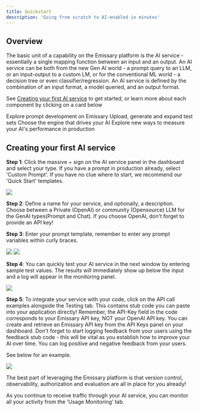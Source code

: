 ```yaml
---
title: Quickstart
description: 'Going from scratch to AI-enabled in minutes'
---
```


## Overview
The basic unit of a capability on the Emissary platform is the AI service - essentially a single mapping function between an input and an output.
An AI service can be both from the new Gen AI world - a prompt query to an LLM, or an input-output to a custom LM, or for the conventional ML world - a decision tree or even classifier/regression.
An AI service is defined by the combination of an input format, a model queried, and an output format. 

See [Creating your first AI service](#creating-your-first-ai-service) to get started, or learn more about each component by clicking on a card below

<CardGroup cols={2}>
  <Card
    title="Service Types"
    icon="palette"
    href="https://docs.withemissary.com/service_creation/types"
  >
    Explore prompt development on Emissary
  </Card>
  <Card
    title="Setting Up your Service"
    icon="code"
    href="https://docs.withemissary.com/service_creation/setup"
  >
Upload, generate and expand test sets
  </Card>
  <Card
    title="Monitoring Services"
    icon="screwdriver-wrench"
    href="https://docs.withemissary.com/service_creation/monitoring"
  >
Choose the engine that drives your AI
  </Card>
  <Card
    title="Versioning Services"
    icon="stars"
    href="https://docs.withemissary.com/service_creation/versioning"
  >
  Explore new ways to measure your AI's performance in production
  </Card>
</CardGroup>


## Creating your first AI service

**Step 1**: Click the massive + sign on the AI service panel in the dashboard and select your type. If you have a prompt in production already, select 'Custom Prompt'. If you have no clue where to start, we recommend our 'Quick Start' templates.
<Frame>
  <img src="/images/service_creation/create.png" style={{ borderRadius: '0.5rem' }} />
</Frame>


**Step 2**: Define a name for your service, and optionally, a description. Choose between a Private (OpenAI) or community (Opensource) LLM for the GenAI types(Prompt and Chat). 
If you choose OpenAI, don't forget to provide an API key!

**Step 3**: Enter your prompt template, remember to enter any prompt variables within curly braces.

<CardGroup cols={2}>
  <Card>
    <img src="/images/service_creation/name_desc.png" />
  </Card>
  <Card>
    <img src="/images/service_creation/prompt.png" />
  </Card>
</CardGroup>


**Step 4**: You can quickly test your AI service in the next window by entering sample test values. The results will immediately show up below the input and a log will appear in the monitoring panel.
<Frame>
  <img src="/images/service_creation/testing.png" style={{ borderRadius: '0.5rem' }} />
</Frame>


**Step 5**: To integrate your service with your code, click on the API call examples alongside the Testing tab. This contains stub code you can paste into your application directly!
Remember, the API-Key field in the code corresponds to your Emissary API key, NOT your OpenAI API key. You can create and retrieve an Emissary API key from the API Keys panel on your dashboard.
Don't forget to start logging feedback from your users using the feedback stub code - this will be vital as you establish how to improve your AI over time. You can log positive and negative feedback from your users. 


See below for an example. 

<Frame>
  <img src="/images/service_creation/api_key.png" style={{ borderRadius: '0.5rem' }} />
</Frame>


The best part of leveraging the Emissary platform is that version control, observability, authorization and evaluation are all in place for you already! 

As you continue to receive traffic through your AI service, you can monitor all your activity from the 'Usage Monitoring' tab.